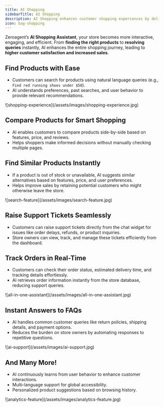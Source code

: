 ```yaml
---
title: AI Shopping
sidebarTitle: AI Shopping
description: AI Shopping enhances customer shopping experiences by delivering personalized, intelligent product discovery
icon: bag-shopping
--- 
```


Zeroagent’s **AI Shopping Assistant**, your store becomes more interactive, engaging, and efficient. From **finding the right products** to **resolving queries** instantly, AI enhances the entire shopping journey, leading to **higher customer satisfaction and increased sales**.

## Find Products with Ease

- Customers can search for products using natural language queries (e.g., `Find red running shoes under $50`).
- AI understands preferences, past searches, and user behavior to provide relevant recommendations.

<Frame>
![shopping-experience](/assets/images/shopping-experience.jpg)
</Frame>

## Compare Products for Smart Shopping
- AI enables customers to compare products side-by-side based on features, price, and reviews.
- Helps shoppers make informed decisions without manually checking multiple pages.

## Find Similar Products Instantly
- If a product is out of stock or unavailable, AI suggests similar alternatives based on features, price, and user preferences.
- Helps improve sales by retaining potential customers who might otherwise leave the store.

<Frame>
![search-feature](/assets/images/search-feature.jpg)
</Frame>

## Raise Support Tickets Seamlessly
- Customers can raise support tickets directly from the chat widget for issues like order delays, refunds, or product inquiries.
- Store owners can view, track, and manage these tickets efficiently from the dashboard.

## Track Orders in Real-Time
- Customers can check their order status, estimated delivery time, and tracking details effortlessly.
- AI retrieves order information instantly from the store database, reducing support queries.

<Frame>
![all-in-one-assistant](/assets/images/all-in-one-assistant.jpg)
</Frame>


## Instant Answers to FAQs
- AI handles common customer queries like return policies, shipping details, and payment options.
- Reduces the burden on store owners by automating responses to repetitive questions.

<Frame>
![ai-support](/assets/images/ai-support.jpg)
</Frame>

## And Many More!
- AI continuously learns from user behavior to enhance customer interactions.
- Multi-language support for global accessibility.
- Personalized product suggestions based on browsing history.

 
<Frame>
![analytics-feature](/assets/images/analytics-feature.jpg)
</Frame>
